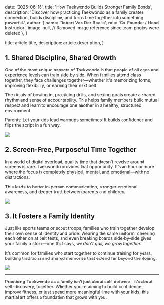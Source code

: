   date: '2025-06-16',
  title: 'How Taekwondo Builds Stronger Family Bonds',
  description:
    'Discover how practicing Taekwondo as a family creates connection, builds discipline, and turns time together into something powerful.',
  author: {
    name: 'Robert Von Der Becke',
    role: 'Co-Founder / Head Instructor',
    image: null, // Removed image reference since team photos were deleted
  },
}

  title: article.title,
  description: article.description,
}

## 1. Shared Discipline, Shared Growth

One of the most unique aspects of Taekwondo is that people of all ages and experience levels can train side by side. When families attend class together, they face challenges together—whether it's memorizing forms, improving flexibility, or earning their next belt.

The rituals of bowing in, practicing drills, and setting goals create a shared rhythm and sense of accountability. This helps family members build mutual respect and learn to encourage one another in a healthy, structured environment.

<TopTip>
  Parents: Let your kids lead warmups sometimes! It builds confidence and flips the script in a fun way.
</TopTip>

![](./family-training.png)

## 2. Screen-Free, Purposeful Time Together

In a world of digital overload, quality time that doesn’t revolve around screens is rare. Taekwondo provides that opportunity. It’s an hour or more where the focus is completely physical, mental, and emotional—with no distractions.

This leads to better in-person communication, stronger emotional awareness, and deeper trust between parents and children.

![](./family-training.png)

## 3. It Fosters a Family Identity

Just like sports teams or scout troops, families who train together develop their own sense of identity and pride. Wearing the same uniform, cheering each other on at belt tests, and even breaking boards side-by-side gives your family a story—one that says, *we don’t quit, we grow together.*

It’s common for families who start together to continue training for years, building traditions and shared memories that extend far beyond the dojang.

![](./family-training.png)

---

Practicing Taekwondo as a family isn’t just about self-defense—it’s about self-discovery, together. Whether you're aiming to build confidence, improve fitness, or just spend more meaningful time with your kids, this martial art offers a foundation that grows with you.

